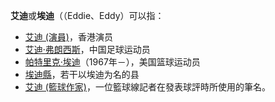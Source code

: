 '''艾迪'''或'''埃迪'''（（Eddie、Eddy）可以指：

*[[艾迪_(演員)|艾迪 (演員)]]，香港演员
*[[艾迪·弗朗西斯|艾迪·弗朗西斯]]，中国足球运动员
*[[帕特里克·埃迪|帕特里克·埃迪]]（1967年－），美国篮球运动员
*[[埃迪縣|埃迪縣]]，若干以埃迪为名的县
*[[艾迪_(籃球作家)|艾迪 (籃球作家)]]，一位籃球線記者在發表球評時所使用的筆名。

{{Disambig|Cat=二字消歧义}}